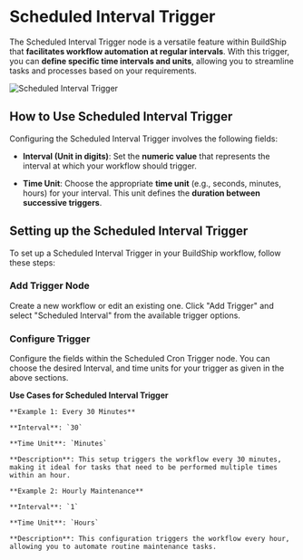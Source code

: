 # Scheduled Interval Trigger


The Scheduled Interval Trigger node is a versatile feature within BuildShip that **facilitates workflow automation at
regular intervals**. With this trigger, you can **define specific time intervals and units**, allowing you to streamline
tasks and processes based on your requirements.

<Image src={interval1} alt='Scheduled Interval Trigger' width={1200} />

## How to Use Scheduled Interval Trigger

Configuring the Scheduled Interval Trigger involves the following fields:

- **Interval (Unit in digits)**: Set the **numeric value** that represents the interval at which your workflow should
  trigger.

- **Time Unit**: Choose the appropriate **time unit** (e.g., seconds, minutes, hours) for your interval. This unit
  defines the **duration between successive triggers**.

## Setting up the Scheduled Interval Trigger

To set up a Scheduled Interval Trigger in your BuildShip workflow, follow these steps:

<Steps>

### Add Trigger Node

Create a new workflow or edit an existing one. Click "Add Trigger" and select "Scheduled Interval" from the available
trigger options.

### Configure Trigger

Configure the fields within the Scheduled Cron Trigger node. You can choose the desired Interval, and time units for
your trigger as given in the above sections.

</Steps>

<Callout type="tip" emoji="🦾">

**Use Cases for Scheduled Interval Trigger**

    **Example 1: Every 30 Minutes**

    **Interval**: `30`

    **Time Unit**: `Minutes`

    **Description**: This setup triggers the workflow every 30 minutes, making it ideal for tasks that need to be performed multiple times within an hour.

    **Example 2: Hourly Maintenance**

    **Interval**: `1`

    **Time Unit**: `Hours`

    **Description**: This configuration triggers the workflow every hour, allowing you to automate routine maintenance tasks.

</Callout>
